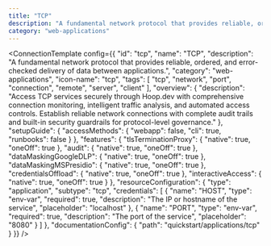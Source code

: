 ```yaml
---
title: "TCP"
description: "A fundamental network protocol that provides reliable, ordered, and error-checked delivery of data between applications."
category: "web-applications"
---
```



<ConnectionTemplate config={{
  "id": "tcp",
  "name": "TCP",
  "description": "A fundamental network protocol that provides reliable, ordered, and error-checked delivery of data between applications.",
  "category": "web-applications",
  "icon-name": "tcp",
  "tags": [
    "tcp",
    "network",
    "port",
    "connection",
    "remote",
    "server",
    "client"
  ],
  "overview": {
    "description": "Access TCP services securely through Hoop.dev with comprehensive connection monitoring, intelligent traffic analysis, and automated access controls. Establish reliable network connections with complete audit trails and built-in security guardrails for protocol-level governance."
  },
  "setupGuide": {
    "accessMethods": {
      "webapp": false,
      "cli": true,
      "runbooks": false
    }
  },
  "features": {
    "tlsTerminationProxy": {
      "native": true,
      "oneOff": true
    },
    "audit": {
      "native": true,
      "oneOff": true
    },
    "dataMaskingGoogleDLP": {
      "native": true,
      "oneOff": true
    },
    "dataMaskingMSPresidio": {
      "native": true,
      "oneOff": true
    },
    "credentialsOffload": {
      "native": true,
      "oneOff": true
    },
    "interactiveAccess": {
      "native": true,
      "oneOff": true
    }
  },
  "resourceConfiguration": {
    "type": "application",
    "subtype": "tcp",
    "credentials": [
      {
        "name": "HOST",
        "type": "env-var",
        "required": true,
        "description": "The IP or hostname of the service",
        "placeholder": "localhost"
      },
      {
        "name": "PORT",
        "type": "env-var",
        "required": true,
        "description": "The port of the service",
        "placeholder": "8080"
      }
    ]
  },
  "documentationConfig": {
    "path": "quickstart/applications/tcp"
  }
}} />



